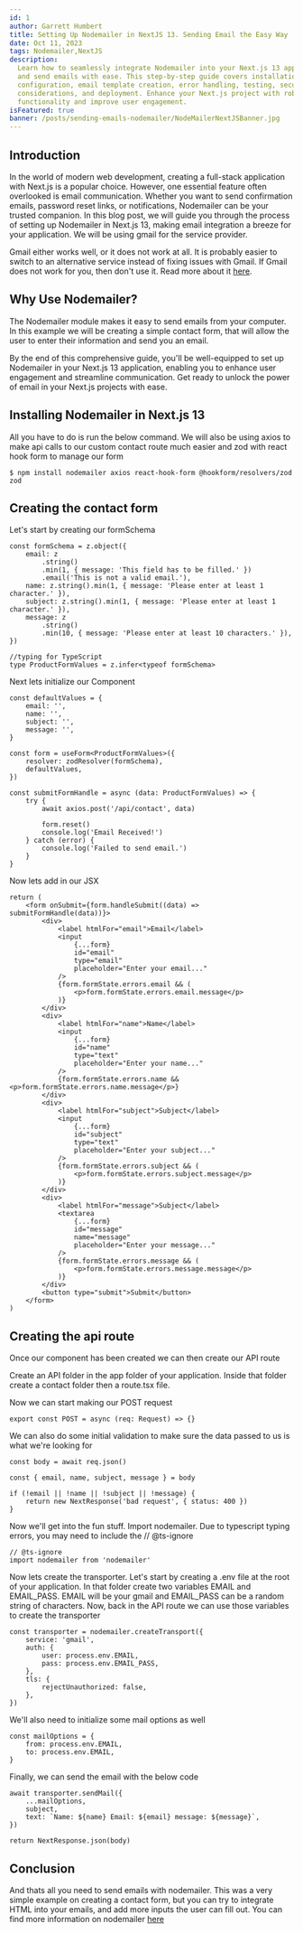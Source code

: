```yaml
---
id: 1
author: Garrett Humbert
title: Setting Up Nodemailer in NextJS 13. Sending Email the Easy Way
date: Oct 11, 2023
tags: Nodemailer,NextJS
description:
  Learn how to seamlessly integrate Nodemailer into your Next.js 13 application
  and send emails with ease. This step-by-step guide covers installation,
  configuration, email template creation, error handling, testing, security
  considerations, and deployment. Enhance your Next.js project with robust email
  functionality and improve user engagement.
isFeatured: true
banner: /posts/sending-emails-nodemailer/NodeMailerNextJSBanner.jpg
---
```


## Introduction

In the world of modern web development, creating a full-stack application with
Next.js is a popular choice. However, one essential feature often overlooked is
email communication. Whether you want to send confirmation emails, password
reset links, or notifications, Nodemailer can be your trusted companion. In this
blog post, we will guide you through the process of setting up Nodemailer in
Next.js 13, making email integration a breeze for your application. We will be
using gmail for the service provider.

Gmail either works well, or it does not work at all. It is probably easier to
switch to an alternative service instead of fixing issues with Gmail. If Gmail
does not work for you, then don't use it. Read more about it
[here](https://nodemailer.com/usage/using-gmail/).

## Why Use Nodemailer?

The Nodemailer module makes it easy to send emails from your computer. In this
example we will be creating a simple contact form, that will allow the user to
enter their information and send you an email.

By the end of this comprehensive guide, you'll be well-equipped to set up
Nodemailer in your Next.js 13 application, enabling you to enhance user
engagement and streamline communication. Get ready to unlock the power of email
in your Next.js projects with ease.

## Installing Nodemailer in Next.js 13

All you have to do is run the below command. We will also be using axios to make
api calls to our custom contact route much easier and zod with react hook form
to manage our form

```tsx
$ npm install nodemailer axios react-hook-form @hookform/resolvers/zod zod
```

## Creating the contact form

Let's start by creating our formSchema

```tsx
const formSchema = z.object({
	email: z
		.string()
		.min(1, { message: 'This field has to be filled.' })
		.email('This is not a valid email.'),
	name: z.string().min(1, { message: 'Please enter at least 1 character.' }),
	subject: z.string().min(1, { message: 'Please enter at least 1 character.' }),
	message: z
		.string()
		.min(10, { message: 'Please enter at least 10 characters.' }),
})

//typing for TypeScript
type ProductFormValues = z.infer<typeof formSchema>
```

Next lets initialize our Component

```tsx
const defaultValues = {
	email: '',
	name: '',
	subject: '',
	message: '',
}

const form = useForm<ProductFormValues>({
	resolver: zodResolver(formSchema),
	defaultValues,
})

const submitFormHandle = async (data: ProductFormValues) => {
	try {
		await axios.post('/api/contact', data)

		form.reset()
		console.log('Email Received!')
	} catch (error) {
		console.log('Failed to send email.')
	}
}
```

Now lets add in our JSX

```tsx
return (
	<form onSubmit={form.handleSubmit((data) => submitFormHandle(data))}>
		<div>
			<label htmlFor="email">Email</label>
			<input
				{...form}
				id="email"
				type="email"
				placeholder="Enter your email..."
			/>
			{form.formState.errors.email && (
				<p>form.formState.errors.email.message</p>
			)}
		</div>
		<div>
			<label htmlFor="name">Name</label>
			<input
				{...form}
				id="name"
				type="text"
				placeholder="Enter your name..."
			/>
			{form.formState.errors.name && <p>form.formState.errors.name.message</p>}
		</div>
		<div>
			<label htmlFor="subject">Subject</label>
			<input
				{...form}
				id="subject"
				type="text"
				placeholder="Enter your subject..."
			/>
			{form.formState.errors.subject && (
				<p>form.formState.errors.subject.message</p>
			)}
		</div>
		<div>
			<label htmlFor="message">Subject</label>
			<textarea
				{...form}
				id="message"
				name="message"
				placeholder="Enter your message..."
			/>
			{form.formState.errors.message && (
				<p>form.formState.errors.message.message</p>
			)}
		</div>
		<button type="submit">Submit</button>
	</form>
)
```

## Creating the api route

Once our component has been created we can then create our API route

Create an API folder in the app folder of your application. Inside that folder
create a contact folder then a route.tsx file.

Now we can start making our POST request

```tsx
export const POST = async (req: Request) => {}
```

We can also do some initial validation to make sure the data passed to us is
what we're looking for

```tsx
const body = await req.json()

const { email, name, subject, message } = body

if (!email || !name || !subject || !message) {
	return new NextResponse('bad request', { status: 400 })
}
```

Now we'll get into the fun stuff. Import nodemailer. Due to typescript typing
errors, you may need to include the // @ts-ignore

```tsx
// @ts-ignore
import nodemailer from 'nodemailer'
```

Now lets create the transporter. Let's start by creating a .env file at the root
of your application. In that folder create two variables EMAIL and EMAIL_PASS.
EMAIL will be your gmail and EMAIL_PASS can be a random string of characters.
Now, back in the API route we can use those variables to create the transporter

```tsx
const transporter = nodemailer.createTransport({
	service: 'gmail',
	auth: {
		user: process.env.EMAIL,
		pass: process.env.EMAIL_PASS,
	},
	tls: {
		rejectUnauthorized: false,
	},
})
```

We'll also need to initialize some mail options as well

```tsx
const mailOptions = {
	from: process.env.EMAIL,
	to: process.env.EMAIL,
}
```

Finally, we can send the email with the below code

```tsx
await transporter.sendMail({
	...mailOptions,
	subject,
	text: `Name: ${name} Email: ${email} message: ${message}`,
})

return NextResponse.json(body)
```

## Conclusion

And thats all you need to send emails with nodemailer. This was a very simple
example on creating a contact form, but you can try to integrate HTML into your
emails, and add more inputs the user can fill out. You can find more information
on nodemailer [here](https://nodemailer.com/about/)
